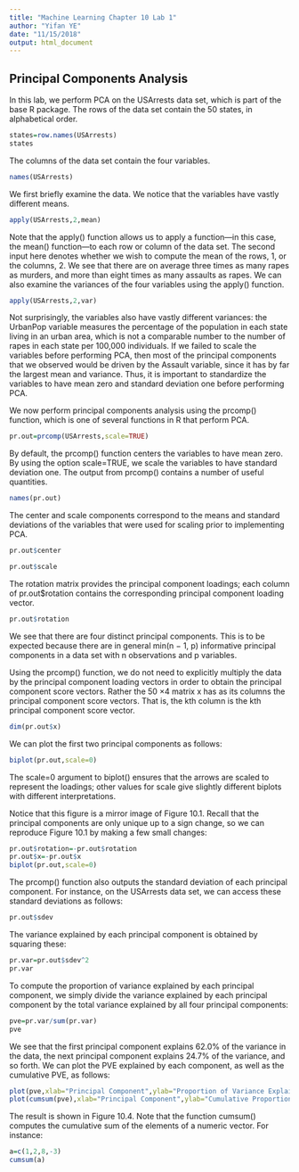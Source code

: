 ```yaml
---
title: "Machine Learning Chapter 10 Lab 1"
author: "Yifan YE"
date: "11/15/2018"
output: html_document
---
```


## Principal Components Analysis

In this lab, we perform PCA on the USArrests data set, which is part of the base R package. The rows of the data set contain the 50 states, in alphabetical order.

```r
states=row.names(USArrests)
states
```

The columns of the data set contain the four variables.

```r
names(USArrests)
```

We first briefly examine the data. We notice that the variables have vastly different means.

```r
apply(USArrests,2,mean)
```

Note that the apply() function allows us to apply a function—in this case, the mean() function—to each row or column of the data set. The second input here denotes whether we wish to compute the mean of the rows, 1, or the columns, 2. We see that there are on average three times as many rapes as murders, and more than eight times as many assaults as rapes. We can also examine the variances of the four variables using the apply() function.

```r
apply(USArrests,2,var)
```

Not surprisingly, the variables also have vastly different variances: the UrbanPop variable measures the percentage of the population in each state living in an urban area, which is not a comparable number to the number of rapes in each state per 100,000 individuals. If we failed to scale the variables before performing PCA, then most of the principal components that we observed would be driven by the Assault variable, since it has by far the largest mean and variance. Thus, it is important to standardize the variables to have mean zero and standard deviation one before performing PCA.

We now perform principal components analysis using the prcomp() function, which is one of several functions in R that perform PCA.

```r
pr.out=prcomp(USArrests,scale=TRUE)
```

By default, the prcomp() function centers the variables to have mean zero. By using the option scale=TRUE, we scale the variables to have standard deviation one. The output from prcomp() contains a number of useful quantities.

```r
names(pr.out)
```

The center and scale components correspond to the means and standard deviations of the variables that were used for scaling prior to implementing PCA.

```r
pr.out$center
```

```r
pr.out$scale
```

The rotation matrix provides the principal component loadings; each column of pr.out$rotation contains the corresponding principal component loading vector.

```r
pr.out$rotation
```

We see that there are four distinct principal components. This is to be expected because there are in general min(n − 1, p) informative principal components in a data set with n observations and p variables.

Using the prcomp() function, we do not need to explicitly multiply the data by the principal component loading vectors in order to obtain the principal component score vectors. Rather the 50 ×4 matrix x has as its columns the principal component score vectors. That is, the kth column is the kth principal component score vector.

```r
dim(pr.out$x)
```

We can plot the first two principal components as follows:

```r
biplot(pr.out,scale=0)
```

The scale=0 argument to biplot() ensures that the arrows are scaled to represent the loadings; other values for scale give slightly different biplots with different interpretations.

Notice that this figure is a mirror image of Figure 10.1. Recall that the principal components are only unique up to a sign change, so we can reproduce Figure 10.1 by making a few small changes:

```r
pr.out$rotation=-pr.out$rotation
pr.out$x=-pr.out$x
biplot(pr.out,scale=0)
```

The prcomp() function also outputs the standard deviation of each principal component. For instance, on the USArrests data set, we can access these standard deviations as follows:

```r
pr.out$sdev
```

The variance explained by each principal component is obtained by squaring these:

```r
pr.var=pr.out$sdev^2
pr.var
```

To compute the proportion of variance explained by each principal component, we simply divide the variance explained by each principal component by the total variance explained by all four principal components:

```r
pve=pr.var/sum(pr.var)
pve
```

We see that the first principal component explains 62.0% of the variance in the data, the next principal component explains 24.7% of the variance, and so forth. We can plot the PVE explained by each component, as well as the cumulative PVE, as follows:

```r
plot(pve,xlab="Principal Component",ylab="Proportion of Variance Explained",ylim=c(0,1),type='b')
plot(cumsum(pve),xlab="Principal Component",ylab="Cumulative Proportion of Variance Explained",ylim=c(0,1),type='b')
```

The result is shown in Figure 10.4. Note that the function cumsum() computes the cumulative sum of the elements of a numeric vector. For instance:

```r
a=c(1,2,8,-3)
cumsum(a)
```

